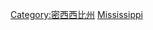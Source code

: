 {{Catnav|頁面分類|地理|各國地理|各國城市|美國城市}}
{{Catnav|頁面分類|人类社会|城市|各國城市|美國城市}}

[[Category:密西西比州|Category:密西西比州]]
[[Category:美國各州城市|Mississippi]]